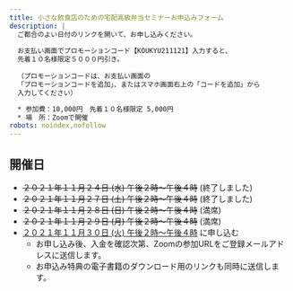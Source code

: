 ```yaml
---
title: 小さな飲食店のための宅配高級弁当セミナーお申込みフォーム
description: |
  ご都合のよい日付のリンクを開いて、お申し込みください。
  
  お支払い画面でプロモーションコード【KOUKYU211121】入力すると、
  先着１０名様限定５０００円引き。
  
  （プロモーションコードは、お支払い画面の
  「プロモーションコードを追加」、またはスマホ画面右上の「コードを追加」から
  入力してください）

  * 参加費：10,000円　先着１０名様限定 5,000円
  * 場　所：Zoomで開催
robots: noindex,nofollow
---
```

## 開催日

* <s>２０２１年１１月２４日 (水) 午後２時〜午後４時</s> (終了しました)
* <s>２０２１年１１月２７日 (土) 午後２時〜午後４時</s> (終了しました)
* <s>２０２１年１１月２８日 (日) 午後２時〜午後４時</s> (満席)
* <s>２０２１年１１月２９日 (月) 午後２時〜午後４時</s> (満席)
* [２０２１年１１月３０日 (火) 午後２時〜午後４時](https://buy.stripe.com/4gw9D6eGO1fv9I46op) に申し込む
    * お申し込み後、入金を確認次第、Zoomの参加URLをご登録メールアドレスに送信します。
    * お申込み特典の電子書籍のダウンロード用のリンクも同時に送信します。
